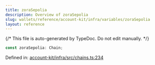 ```yaml
---
title: zoraSepolia
description: Overview of zoraSepolia
slug: wallets/reference/account-kit/infra/variables/zoraSepolia
layout: reference
---
```


{/* This file is auto-generated by TypeDoc. Do not edit manually. */}

```ts
const zoraSepolia: Chain;
```

Defined in: [account-kit/infra/src/chains.ts:234](https://github.com/alchemyplatform/aa-sdk/blob/17aad1f572375d42a06c7e3238078a88a435d459/account-kit/infra/src/chains.ts#L234)
